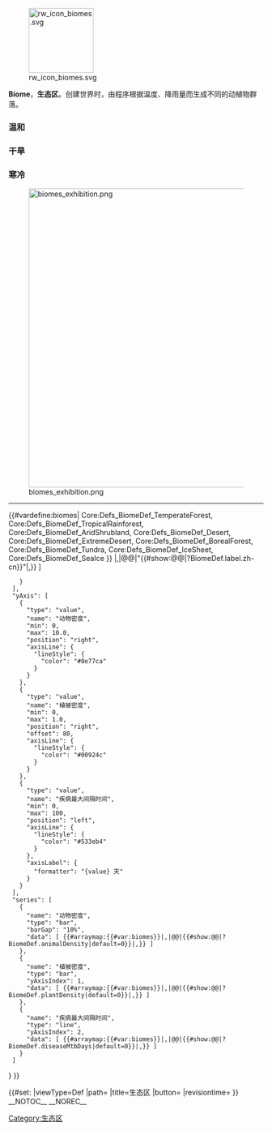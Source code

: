 [[File:rw_icon_biomes.svg|128px|link=]]

'''Biome'''，'''生态区'''。创建世界时，由程序根据温度、降雨量而生成不同的动植物群落。

<div class="row">
<div class="col-md-6">
<h3>温和</h3>
{{Button Biome|Ocean}}
{{Button Biome|Lake}}
{{Button Biome|TemperateForest}}
{{Button Biome|TropicalRainforest}}
<h3>干旱</h3>
{{Button Biome|AridShrubland}}
{{Button Biome|Desert}}
{{Button Biome|ExtremeDesert}}
<h3>寒冷</h3>
{{Button Biome|BorealForest}}
{{Button Biome|Tundra}}
{{Button Biome|IceSheet}}
{{Button Biome|SeaIce}}
</div><!--col-xs-6-->
<div class="col-md-6 rw-exhibition">[[File:biomes_exhibition.png|590px|link=]]</div>
</div>

<hr/>

<!--{{#vardefine:biomes|{{#ask:[[viewType::BiomeDef]]|?path|headers=hide|mainlabel=-|link=none}}}}-->
{{#vardefine:biomes|
<!--Core:Defs_BiomeDef_Ocean,-->
<!--Core:Defs_BiomeDef_Lake,-->
Core:Defs_BiomeDef_TemperateForest,
Core:Defs_BiomeDef_TropicalRainforest,
Core:Defs_BiomeDef_AridShrubland,
Core:Defs_BiomeDef_Desert,
Core:Defs_BiomeDef_ExtremeDesert,
Core:Defs_BiomeDef_BorealForest,
Core:Defs_BiomeDef_Tundra,
Core:Defs_BiomeDef_IceSheet,
Core:Defs_BiomeDef_SeaIce
}}
{{ECharts|option=
{
  "color": [ "#0e77ca", "#00924c", "#533eb4" ],
  "title": {
    "text": "所有生态区数据对比"
  },
  "backgroundColor": "rgba(255,255,255,0.3)",
  "tooltip": {
    "trigger": "axis",
    "axisPointer": {
      "type": "cross"
    }
  },
  "grid": {
    "top":  "20%",
    "right": "20%"
  },
  "toolbox": {
    "feature": {
      "dataView": {
        "show": "true",
        "readOnly": "false"
      },
      "saveAsImage": { "show": "true" }
    }
  },
  "legend": {
    "data": [ "动物密度", "植被密度", "疾病最大间隔时间" ]
  },
  "xAxis": [
    {
      "type": "category",
      "axisLabel":{
        "interval": 0,
        "rotate": 30
      },
      "data": [ {{#arraymap:{{#var:biomes}}|,|@@|"{{#show:@@|?BiomeDef.label.zh-cn}}"|,}} ]
    }
  ],
  "yAxis": [
    {
      "type": "value",
      "name": "动物密度",
      "min": 0,
      "max": 10.0,
      "position": "right",
      "axisLine": {
        "lineStyle": {
          "color": "#0e77ca"
        }
      }
    },
    {
      "type": "value",
      "name": "植被密度",
      "min": 0,
      "max": 1.0,
      "position": "right",
      "offset": 80,
      "axisLine": {
        "lineStyle": {
          "color": "#00924c"
        }
      }
    },
    {
      "type": "value",
      "name": "疾病最大间隔时间",
      "min": 0,
      "max": 100,
      "position": "left",
      "axisLine": {
        "lineStyle": {
          "color": "#533eb4"
        }
      },
      "axisLabel": {
        "formatter": "{value} 天"
      }
    }
  ],
  "series": [
    {
      "name": "动物密度",
      "type": "bar",
      "barGap": "10%",
      "data": [ {{#arraymap:{{#var:biomes}}|,|@@|{{#show:@@|?BiomeDef.animalDensity|default=0}}|,}} ]
    },
    {
      "name": "植被密度",
      "type": "bar",
      "yAxisIndex": 1,
      "data": [ {{#arraymap:{{#var:biomes}}|,|@@|{{#show:@@|?BiomeDef.plantDensity|default=0}}|,}} ]
    },
    {
      "name": "疾病最大间隔时间",
      "type": "line",
      "yAxisIndex": 2,
      "data": [ {{#arraymap:{{#var:biomes}}|,|@@|{{#show:@@|?BiomeDef.diseaseMtbDays|default=0}}|,}} ]
    }
  ]
}
}}

{{DISPLAYTITLE:生态区}}
{{#set:
|viewType=Def
|path={{FULLPAGENAME}}
|title=生态区
|button={{Button Biome}}
|revisiontime={{REVISIONTIMESTAMP}}
}}
__NOTOC__
__NOREC__
[[Category:生态区]]